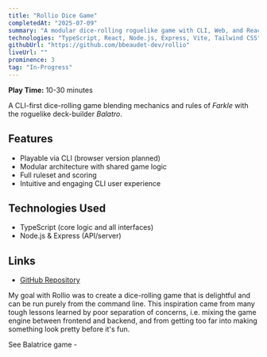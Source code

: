 ```yaml
---
title: "Rollio Dice Game"
completedAt: "2025-07-09"
summary: "A modular dice-rolling roguelike game with CLI, Web, and React interfaces. Implements full game logic, scoring, and multiple play modes."
technologies: "TypeScript, React, Node.js, Express, Vite, Tailwind CSS"
githubUrl: "https://github.com/bbeaudet-dev/rollio"
liveUrl: ""
prominence: 3
tag: "In-Progress"
---
```


**Play Time:** 10-30 minutes

A CLI-first dice-rolling game blending mechanics and rules of _Farkle_ with the roguelike deck-builder _Balatro_.

## Features

- Playable via CLI (browser version planned)
- Modular architecture with shared game logic
- Full ruleset and scoring
- Intuitive and engaging CLI user experience

## Technologies Used

- TypeScript (core logic and all interfaces)
- Node.js & Express (API/server)

## Links

- [GitHub Repository](https://github.com/bbeaudet-dev/rollio)

My goal with Rollio was to create a dice-rolling game that is delightful and can be run purely from the command line. This inspiration came from many tough lessons learned by poor separation of concerns, i.e. mixing the game engine between frontend and backend, and from getting too far into making something look pretty before it's fun.

See Balatrice game -
